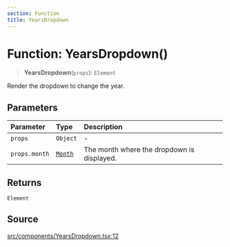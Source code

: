 ```yaml
---
section: Function
title: YearsDropdown
---
```


# Function: YearsDropdown()

> **YearsDropdown**(`props`): `Element`

Render the dropdown to change the year.

## Parameters

| Parameter | Type | Description |
| :------ | :------ | :------ |
| `props` | `Object` | - |
| `props.month` | [`Month`](/docs/api/next/classes/Month.mdx) | The month where the dropdown is displayed. |

## Returns

`Element`

## Source

[src/components/YearsDropdown.tsx:12](https://github.com/gpbl/react-day-picker/blob/854070dd0/src/components/YearsDropdown.tsx#L12)
